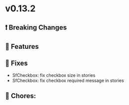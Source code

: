 
<Meta title="Releases/v0.13.x - Latest/v0.13.2 - Latest/Change log" />

# v0.13.2

## ❗ Breaking Changes


## 🚀 Features


## 🐛 Fixes

- SfCheckbox: fix checkbox size in stories
- SfCheckbox: fix checkbox required message in stories
## 🧹 Chores:
